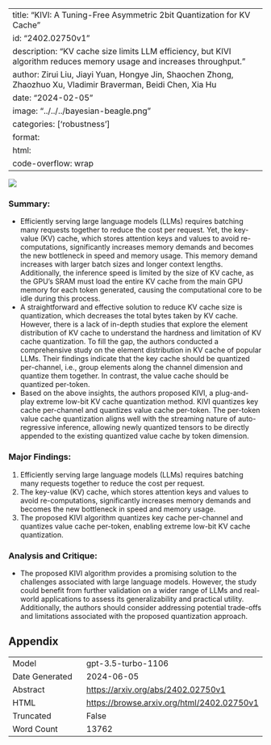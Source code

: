 
---
title: "KIVI: A Tuning-Free Asymmetric 2bit Quantization for KV Cache"
id: "2402.02750v1"
description: "KV cache size limits LLM efficiency, but KIVI algorithm reduces memory usage and increases throughput."
author: Zirui Liu, Jiayi Yuan, Hongye Jin, Shaochen Zhong, Zhaozhuo Xu, Vladimir Braverman, Beidi Chen, Xia Hu
date: "2024-02-05"
image: "../../../bayesian-beagle.png"
categories: ['robustness']
format:
  html:
    code-overflow: wrap
---

![](../../../bayesian-beagle.png)

### Summary:
- Efficiently serving large language models (LLMs) requires batching many requests together to reduce the cost per request. Yet, the key-value (KV) cache, which stores attention keys and values to avoid re-computations, significantly increases memory demands and becomes the new bottleneck in speed and memory usage. This memory demand increases with larger batch sizes and longer context lengths. Additionally, the inference speed is limited by the size of KV cache, as the GPU’s SRAM must load the entire KV cache from the main GPU memory for each token generated, causing the computational core to be idle during this process.
- A straightforward and effective solution to reduce KV cache size is quantization, which decreases the total bytes taken by KV cache. However, there is a lack of in-depth studies that explore the element distribution of KV cache to understand the hardness and limitation of KV cache quantization. To fill the gap, the authors conducted a comprehensive study on the element distribution in KV cache of popular LLMs. Their findings indicate that the key cache should be quantized per-channel, i.e., group elements along the channel dimension and quantize them together. In contrast, the value cache should be quantized per-token.
- Based on the above insights, the authors proposed KIVI, a plug-and-play extreme low-bit KV cache quantization method. KIVI quantizes key cache per-channel and quantizes value cache per-token. The per-token value cache quantization aligns well with the streaming nature of auto-regressive inference, allowing newly quantized tensors to be directly appended to the existing quantized value cache by token dimension.

### Major Findings:
1. Efficiently serving large language models (LLMs) requires batching many requests together to reduce the cost per request.
2. The key-value (KV) cache, which stores attention keys and values to avoid re-computations, significantly increases memory demands and becomes the new bottleneck in speed and memory usage.
3. The proposed KIVI algorithm quantizes key cache per-channel and quantizes value cache per-token, enabling extreme low-bit KV cache quantization.

### Analysis and Critique:
- The proposed KIVI algorithm provides a promising solution to the challenges associated with large language models. However, the study could benefit from further validation on a wider range of LLMs and real-world applications to assess its generalizability and practical utility. Additionally, the authors should consider addressing potential trade-offs and limitations associated with the proposed quantization approach.

## Appendix

|          |          |
|----------|----------|
| Model     | gpt-3.5-turbo-1106       |
| Date Generated     | 2024-06-05       |
| Abstract | [https://arxiv.org/abs/2402.02750v1](https://arxiv.org/abs/2402.02750v1)        |
| HTML     | [https://browse.arxiv.org/html/2402.02750v1](https://browse.arxiv.org/html/2402.02750v1)       |
| Truncated       | False       |
| Word Count       | 13762       |
